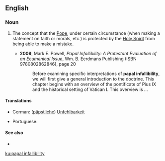 ==English==

===Noun===
{{en-noun|-}}

# {{lb|en|Roman Catholicism}} The concept that the [[Pope]], under certain circumstance (when making a statement on faith or morals, etc.) is protected by the [[Holy Spirit]] from being able to make a mistake.
#* '''2009''', Mark E. Powell, ''Papal Infallibility: A Protestant Evaluation of an Ecumenical Issue'', Wm. B. Eerdmans Publishing (ISBN 9780802862846), page 20
#*: Before examining specific interpretations of '''papal infallibility''', we will first give a  general introduction to the doctrine. This chapter begins with an overview of the  pontificate of Pius IX and the historical setting of Vatican I. This overview is&nbsp;...

====Translations====
{{trans-top|Catholic concept of an infallible Pope}}
* German: ([[päpstliche]]) [[Unfehlbarkeit]] {{g|f}}
{{trans-mid}}
* Portuguese: {{t|pt|infalibilidade papal|f}}
{{trans-bottom}}

====See also====
* {{pedialite}}

[[ku:papal infallibility]]